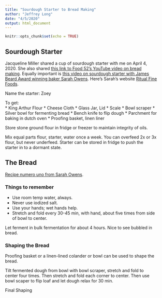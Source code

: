 ```yaml
---
title: "Sourdough Starter to Bread Making"
author: "Jeffrey Long"
date: "4/5/2020"
output: html_document
---
```


```r
knitr::opts_chunk$set(echo = TRUE)
```

## Sourdough Starter

Jacqueline Miller shared a cup of sourdough starter with me on April 4, 2020. She also shared [this link to Food 52's YouTube video on bread making](https://www.youtube.com/watch?v=sZP3TKWlGnA). Equally important is [this video on sourdough starter with James Beard Award winning baker Sarah Owens](https://www.youtube.com/watch?v=QbeP4szTVU4). Here's Sarah's website [Ritual Fine Foods](https://ritualfinefoods.com/).

Name the starter: Zoey

To get:  
* King Arthur Flour
* Cheese Cloth
* Glass Jar, Lid
* Scale
* Bowl scraper 
* Silver bowl for fermenting bread
* Bench knife to flip dough
* Parchment for baking in dutch oven
* Proofing basket, linen liner

Store stone ground flour in fridge or freezer to maintain integrity of oils.

Mix equal parts flour, starter, water once a week. You can overfeed 2x or 3x flour, but never underfeed. Starter can be stored in fridge to push the starter in to a dormant state.

## The Bread

[Recipe numero uno from Sarah Owens](https://food52.com/blog/23861-how-to-make-sourdough-bread-sarah-owens-dear-test-kitchen?utm_source=YouTube&utm_medium=SocialMarketing&utm_campaign=Editorial). 

### Things to remember
* Use room temp water, always.
* Never use iodized salt.
* Use your hands; wet hands help.
* Stretch and fold every 30-45 min, with hand, about five times from side of bowl to center.

Let ferment in bulk fermentation for about 4 hours. Nice to see bubbled in bread.

### Shaping the Bread

Proofing basket or a linen-lined colander or bowl can be used to shape the bread.  

Tilt fermented dough from bowl with bowl scraper, stretch and fold to center four times. Then stretch and fold each corner to center. Then use bowl scaper to flip loaf and let dough relax for 30 min.

Final Shaping


